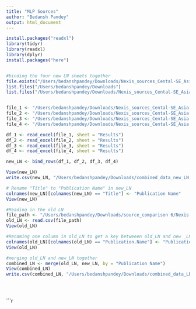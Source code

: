```yaml
---
title: "MLP Sources"
author: "Bedansh Pandey"
output: html_document
---
```




```r
install.packages("readxl")
library(tidyr)
library(readxl)
library(dplyr)
install.packages("here")



```
```r
#binding the four new LN sheets together 
file.exists("/Users/bedanshpandey/Downloads/Nexis_sources_Cental-SE_Asia 4")
list.files("/Users/bedanshpandey/Downloads")
list.files("/Users/bedanshpandey/Downloads/Nexis_sources_Cental-SE_Asia 4")


file_1 <- "/Users/bedanshpandey/Downloads/Nexis_sources_Cental-SE_Asia 4/Nexis_East_Timor.xlsx"
file_2 <- "/Users/bedanshpandey/Downloads/Nexis_sources_Cental-SE_Asia 4/Nexis_Sources_Africa_Americas_Europe.xlsx"
file_3 <- "/Users/bedanshpandey/Downloads/Nexis_sources_Cental-SE_Asia 4/Nexis_Sources_.South-West_Asia.xlsx"
file_4 <- "/Users/bedanshpandey/Downloads/Nexis_sources_Cental-SE_Asia 4/Nexis_sources_Cental-SE_Asia.xlsx"

df_1 <- read_excel(file_1, sheet = "Results")
df_2 <- read_excel(file_2, sheet = "Results")
df_3 <- read_excel(file_3, sheet = "Results")
df_4 <- read_excel(file_4, sheet = "Results")

new_LN <- bind_rows(df_1, df_2, df_3, df_4)

View(new_LN)
write.csv(new_LN, "/Users/bedanshpandey/Downloads/combined_data_new_LN.csv", row.names = FALSE)

# Rename "Title" to "Publication Name" in new_LN
colnames(new_LN)[colnames(new_LN) == "Title"] <- "Publication Name"
View(new_LN)

#Reading in the old LN 
file_path <- "/Users/bedanshpandey/Downloads/source_comparison 6/Nexis Uni -- Content Listing--non-US (2023).csv"
old_LN <- read.csv(file_path)
View(old_LN)

#Renaming one column in old_LN to get a key betweeen old_LN and new _LN
colnames(old_LN)[colnames(old_LN) == "Publication.Name"] <- "Publication Name"
View(old_LN)

#merging old_LN and new_LN together 
combined_LN <- merge(old_LN, new_LN, by = "Publication Name")
View(combined_LN)
write.csv(combined_LN, "/Users/bedanshpandey/Downloads/combined_data_LN.csv", row.names = FALSE)





```

```r

